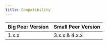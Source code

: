 ---
title: Compatibility
---

| Big Peer Version | Small Peer Version |
| --- | --- |
| 1.x.x | 3.x.x & 4.x.x |
